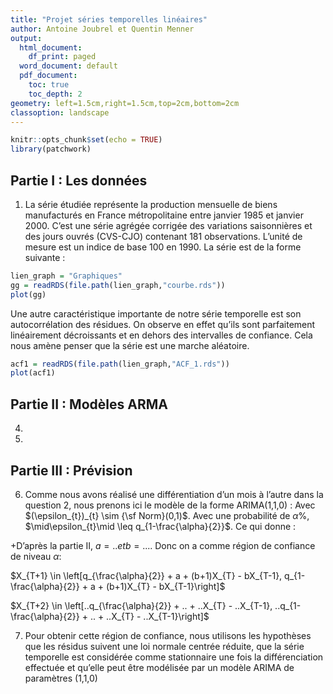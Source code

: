 ```yaml
---
title: "Projet séries temporelles linéaires"
author: Antoine Joubrel et Quentin Menner
output:
  html_document:
    df_print: paged
  word_document: default
  pdf_document:
    toc: true
    toc_depth: 2
geometry: left=1.5cm,right=1.5cm,top=2cm,bottom=2cm
classoption: landscape
---
```


```r
knitr::opts_chunk$set(echo = TRUE)
library(patchwork)
```

##  Partie I : Les données

1. La série étudiée représente la production mensuelle de biens manufacturés en France métropolitaine entre janvier 1985 et janvier 2000. C'est une série agrégée corrigée des variations saisonnières et des jours ouvrés (CVS-CJO) contenant 181 observations. L'unité de mesure est un indice de base 100 en 1990.
La série est de la forme suivante :


```r
lien_graph = "Graphiques"
gg = readRDS(file.path(lien_graph,"courbe.rds"))
plot(gg)

```

Une autre caractéristique importante de notre série temporelle est son autocorrélation des résidues. On observe en effet qu'ils sont parfaitement linéairement décroissants et en dehors des intervalles de confiance. Cela nous amène penser que la série est une marche aléatoire.

```r

acf1 = readRDS(file.path(lien_graph,"ACF_1.rds"))
plot(acf1)

```



## Partie II : Modèles ARMA

4.

5.

## Partie III : Prévision

6. Comme nous avons réalisé une différentiation d'un mois à l'autre dans la question 2, nous prenons ici le modèle de la forme ARIMA(1,1,0) :
\begin{center}
$Y_{t} = X_{t}-X_{t-1} = a + bY_{t-1} + \epsilon_{t}$
\end{center}
Avec $(\epsilon_{t})_{t} \sim {\sf Norm}(0,1)$. Avec une probabilité de $\alpha\%$, $\mid\epsilon_{t}\mid \leq q_{1-\frac{\alpha}{2}}$. Ce qui donne :

\begin{align*}
q_{\frac{\alpha}{2}} + a + bY_{T} \leq &Y_{T+1} \leq q_{1-\frac{\alpha}{2}} + a + bY_{T} \\
q_{\frac{\alpha}{2}} + a + b(X_{T}-X_{T-1}) + X_{T} \leq &X_{T+1} \leq q_{1-\frac{\alpha}{2}} + a + b(X_{T}-X_{T-1}) + X_{T} \\
q_{\frac{\alpha}{2}} + a + (b+1)X_{T} - bX_{T-1} \leq &X_{T+1} \leq q_{1-\frac{\alpha}{2}} + a + (b+1)X_{T} - bX_{T-1} \\

\text{Et :          } q_{\frac{\alpha}{2}} + a + bY_{T+1} \leq &Y_{T+2} \leq q_{1-\frac{\alpha}{2}} + a + bY_{T+1} \\
q_{\frac{\alpha}{2}} + a + (b+1)X_{T+1} - bX_{T} + \leq &X_{T+2} \leq q_{1-\frac{\alpha}{2}} + a + (b+1)X_{T+1} - bX_{T} \\
q_{\frac{\alpha}{2}} + a + (b+1)(q_{\frac{\alpha}{2}} + a + (b+1)X_{T} - bX_{T-1}) - bX_{T} + \leq &X_{T+2} \leq q_{1-\frac{\alpha}{2}} + a + (b+1)(q_{1-\frac{\alpha}{2}} + a + (b+1)X_{T} - bX_{T-1}) - bX_{T} \\
(b+2)q_{\frac{\alpha}{2}} + (b+2)a + (b^2 + b + 1)X_{T} - b(b+1)X_{T-1} \leq &X_{T+2} \leq (b+2)q_{1-\frac{\alpha}{2}} + (b+2)a + (b^2 + b + 1)X_{T} - b(b+1)X_{T-1} \\
\end{align*}

+D'après la partie II, $a = .. et b = ...$. Donc on a comme région de confiance de niveau $\alpha$:

$X_{T+1} \in \left[q_{\frac{\alpha}{2}} + a + (b+1)X_{T} - bX_{T-1}, q_{1-\frac{\alpha}{2}} + a + (b+1)X_{T} - bX_{T-1}\right]$

$X_{T+2} \in \left[..q_{\frac{\alpha}{2}} + .. + ..X_{T} - ..X_{T-1}, ..q_{1-\frac{\alpha}{2}} + .. + ..X_{T} - ..X_{T-1}\right]$

7. Pour obtenir cette région de confiance, nous utilisons les hypothèses que les résidus suivent une loi normale centrée réduite, que la série temporelle est considérée comme stationnaire une fois la différenciation effectuée et qu'elle peut être modélisée par un modèle ARIMA de paramètres (1,1,0)
